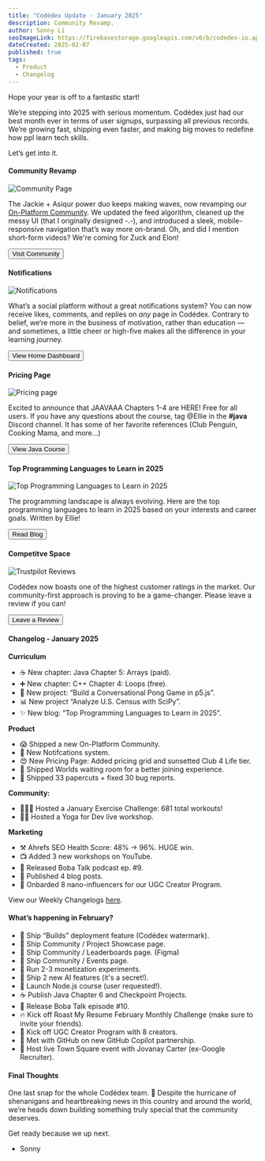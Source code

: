 ```yaml
---
title: "Codédex Update - January 2025"
description: Community Revamp. 
author: Sonny Li
seoImageLink: https://firebasestorage.googleapis.com/v0/b/codedex-io.appspot.com/o/assets%2Findex%2Fdecember-2024-changelog.JPG?alt=media&token=9b1cf013-3896-486c-a904-8fef0f205420
dateCreated: 2025-02-07
published: true
tags:
  - Product
  - Changelog
---
```


Hope your year is off to a fantastic start!

We’re stepping into 2025 with serious momentum. Codédex just had our best month ever in terms of user signups, surpassing all previous records. We’re growing fast, shipping even faster, and making big moves to redefine how ppl learn tech skills.

Let’s get into it.

#### Community Revamp

![Community Page](https://i.imgur.com/JQLi0MJ.gif)

The Jackie + Asiqur power duo keeps making waves, now revamping our [On-Platform Community](https://codedex.io/community). We updated the feed algorithm, cleaned up the messy UI (that I originally designed -.-), and introduced a sleek, mobile-responsive navigation that’s way more on-brand. Oh, and did I mention short-form videos? We're coming for Zuck and Elon!

<div style={{ display: "flex", justifyContent: "center", marginBottom: "1.2rem", transform: "scale(.9)" }}>
  <a href="https://www.codedex.io/community" style={{ all: "unset" }} target="_blank" and rel="noopener noreferrer"><Button variant="yellow">Visit Community</Button></a>
</div>

#### Notifications

![Notifications](https://i.imgur.com/5RmurjE.gif)

What’s a social platform without a great notifications system? You can now receive likes, comments, and replies on *any* page in Codédex. Contrary to belief, we’re more in the business of motivation, rather than education — and sometimes, a little cheer or high-five makes all the difference in your learning journey.

<div style={{ display: "flex", justifyContent: "center", marginBottom: "1.2rem", transform: "scale(.9)" }}>
  <a href="https://www.codedex.io/home" style={{ all: "unset" }} target="_blank" and rel="noopener noreferrer"><Button variant="yellow">View Home Dashboard</Button></a>
</div>

#### Pricing Page

![Pricing page](https://i.imgur.com/Ei9ZG83.png)

Excited to announce that JAAVAAA Chapters 1-4 are HERE! Free for all users. If you have any questions about the course, tag @Ellie in the **#java** Discord channel. It has some of her favorite references (Club Penguin, Cooking Mama, and more...)

<div style={{ display: "flex", justifyContent: "center", marginBottom: "1.2rem", transform: "scale(.9)" }}>
  <a href="https://www.codedex.io/java" style={{ all: "unset" }} target="_blank" and rel="noopener noreferrer"><Button variant="yellow">View Java Course</Button></a>
</div>

#### Top Programming Languages to Learn in 2025 

![Top Programming Languages to Learn in 2025](https://firebasestorage.googleapis.com/v0/b/codedex-io.appspot.com/o/blogs%2Ftop-programming-languages-to-learn-in-2025%2Fbanner.png?alt=media&token=9ff4a020-aac0-4896-a515-0f966fb4e1c7)

The programming landscape is always evolving. Here are the top programming languages to learn in 2025 based on your interests and career goals. Written by Ellie!

<div style={{ display: "flex", justifyContent: "center", marginBottom: "1.2rem", transform: "scale(.9)" }}>
  <a href="https://www.codedex.io/blog/top-programming-languages-to-learn-in-2025" style={{ all: "unset" }} target="_blank" and rel="noopener noreferrer"><Button variant="yellow">Read Blog</Button></a>
</div>

#### Competitve Space

![Trustpilot Reviews](https://i.imgur.com/ErPkoQ4.png)

Codédex now boasts one of the highest customer ratings in the market. Our community-first approach is proving to be a game-changer. Please leave a review if you can!

<div style={{ display: "flex", justifyContent: "center", marginBottom: "1.2rem", transform: "scale(.9)" }}>
  <a href="https://www.trustpilot.com/review/codedex.io" style={{ all: "unset" }} target="_blank" and rel="noopener noreferrer"><Button variant="yellow">Leave a Review</Button></a>
</div>



#### Changelog - January 2025

**Curriculum**

- ☕️ New chapter: Java Chapter 5: Arrays (paid).
- ➕ New chapter: C++ Chapter 4: Loops (free).
- 🏓 New project: “Build a Conversational Pong Game in p5.js”.
- 📊 New project “Analyze U.S. Census with SciPy”.
- ✨ New blog: “Top Programming Languages to Learn in 2025”.

**Product**

- 😱 Shipped a new On-Platform Community.
- 🔔 New Notifcations system.
- 😍 New Pricing Page: Added pricing grid and sunsetted Club 4 Life tier.
- 🏡 Shipped Worlds waiting room for a better joining experience.
- 🧹 Shipped 33 papercuts + fixed 30 bug reports.

**Community:**
- 🏃🏻‍♂️ Hosted a January Exercise Challenge: 681 total workouts!
- 🧘‍♀️ Hosted a Yoga for Dev live workshop.

**Marketing**

- ⚒️ Ahrefs SEO Health Score: 48% → 96%. HUGE win.
- 📺 Added 3 new workshops on YouTube.
- 🧋 Released Boba Talk podcast ep. #9.
- 📰 Published 4 blog posts.
- 👯 Onbarded 8 nano-influencers for our UGC Creator Program.

View our Weekly Changelogs [here](https://x.com/search?q=codedexchangelog&src=typed_query&f=live).

#### What’s happening in February?

- 🚀 Ship “Builds” deployment feature (Codédex watermark).
- 🚀 Ship Community / Project Showcase page.
- 🚀 Ship Community / Leaderboards page. (Figma)
- 🚀 Ship Community / Events page.
- 🤑 Run 2-3 monetization experiments.
- 🤖 Ship 2 new AI features (it's a secret!).
- 🦠 Launch Node.js course (user requested!).
- ☕️ Publish Java Chapter 6 and Checkpoint Projects.
- 🧋 Release Boba Talk episode #10.
- 🔥 Kick off Roast My Resume February Monthly Challenge (make sure to invite your friends).
- 👯 Kick off UGC Creator Program with 8 creators.
- 🤝 Met with GitHub on new GitHub Copilot partnership.
- 🏡 Host live Town Square event with Jovanay Carter (ex-Google Recruiter).

#### Final Thoughts

One last snap for the whole Codédex team. 🫰 Despite the hurricane of shenanigans and heartbreaking news in this country and around the world, we’re heads down building something truly special that the community deserves.

Get ready because we up next.

- Sonny
